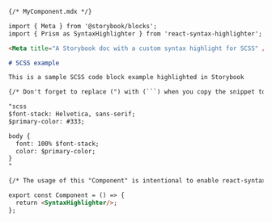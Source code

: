 ````md
{/* MyComponent.mdx */}

import { Meta } from '@storybook/blocks';
import { Prism as SyntaxHighlighter } from 'react-syntax-highlighter';

<Meta title="A Storybook doc with a custom syntax highlight for SCSS" />

# SCSS example

This is a sample SCSS code block example highlighted in Storybook

{/* Don't forget to replace (") with (```) when you copy the snippet to your own app */}

"scss
$font-stack: Helvetica, sans-serif;
$primary-color: #333;

body {
  font: 100% $font-stack;
  color: $primary-color;
}
"

{/* The usage of this "Component" is intentional to enable react-syntax-highlighter's own highlighter */}

export const Component = () => {
  return <SyntaxHighlighter/>;
};
````
